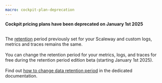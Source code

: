 ```yaml
---
macro: cockpit-plan-deprecation
---
```


<Message type="important">

 **Cockpit pricing plans have been deprecated on January 1st 2025** <br /><br />

 The [retention](/observability/cockpit/concepts/#retention) period previously set for your Scaleway and custom logs, metrics and traces remains the same. <br /><br />
 You can change the retention period for your metrics, logs, and traces for free during the retention period edition beta (starting January 1st 2025). <br /><br />
 Find out [how to change data retention period](/observability/cockpit/how-to/change-data-retention/) in the dedicated documentation.
</Message>
